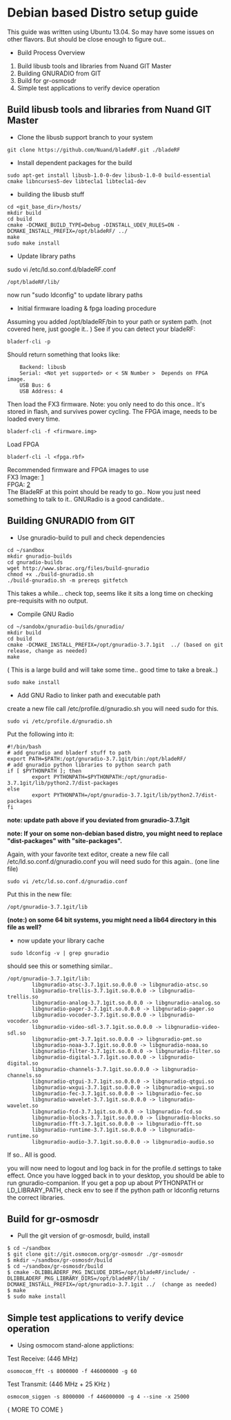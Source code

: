 = Debian based Distro setup guide =

This guide was written using Ubuntu 13.04.  So may have some issues on other flavors. But should be close enough to figure out..

* Build Process Overview
# Build libusb tools and libraries from Nuand GIT Master
# Building GNURADIO from GIT
# Build for gr-osmosdr
# Simple test applications to verify device operation

== Build libusb tools and libraries from Nuand GIT Master ==
* Clone the libusb support branch to your system
<pre>git clone https://github.com/Nuand/bladeRF.git ./bladeRF</pre>

* Install dependent packages for the build
<pre>sudo apt-get install libusb-1.0-0-dev libusb-1.0-0 build-essential cmake libncurses5-dev libtecla1 libtecla1-dev</pre>

* building the libusb stuff
<pre>
cd <git_base_dir>/hosts/
mkdir build
cd build
cmake -DCMAKE_BUILD_TYPE=Debug -DINSTALL_UDEV_RULES=ON -DCMAKE_INSTALL_PREFIX=/opt/bladeRF/ ../
make
sudo make install
</pre>

* Update library paths
sudo vi /etc/ld.so.conf.d/bladeRF.conf
<pre>/opt/bladeRF/lib/</pre>
now run "sudo ldconfig" to update library paths

* Initial firmware loading & fpga loading procedure
Assuming you added /opt/bladeRF/bin to your path or system path. (not covered here, just google it.. )
See if you can detect your bladeRF:
<pre>bladerf-cli -p</pre>
Should return something that looks like:
<pre>
    Backend: libusb
    Serial: <Not yet supported> or < SN Number >  Depends on FPGA image.
    USB Bus: 6
    USB Address: 4
</pre>

Then load the FX3 firmware.  Note: you only need to do this once.. It's stored in flash, and survives power cycling.  The FPGA image, needs to be loaded every time.
<pre>bladerf-cli -f <firmware.img></pre>
Load FPGA
<pre>bladerf-cli -l <fpga.rbf></pre>

Recommended firmware and FPGA images to use<br>
FX3 Image: [http://nuand.com/fx3/latest.img]<br>
FPGA: [http://nuand.com/fpga]<br>

The BladeRF at this point should be ready to go..  Now you just need something to talk to it..  GNURadio is a good candidate..

== Building GNURADIO from GIT ==
* Use gnuradio-build to pull and check dependencies
<pre>
cd ~/sandbox
mkdir gnuradio-builds
cd gnuradio-builds
wget http://www.sbrac.org/files/build-gnuradio
chmod +x ./build-gnuradio.sh
./build-gnuradio.sh -m prereqs gitfetch
</pre>
This takes a while...  check top, seems like it sits a long time on checking pre-requisits with no output.

* Compile GNU Radio
<pre>
cd ~/sandobx/gnuradio-builds/gnuradio/
mkdir build
cd build
cmake -DCMAKE_INSTALL_PREFIX=/opt/gnuradio-3.7.1git  ../ (based on git release, change as needed)
make
</pre>
( This is a large build and will take some time..  good time to take a break..)
<pre>sudo make install</pre>

* Add GNU Radio to linker path and executable path
create a new file call /etc/profile.d/gnuradio.sh
you will need sudo for this.
<pre>sudo vi /etc/profile.d/gnuradio.sh</pre>

Put the following into it:
<pre>#!/bin/bash
# add gnuradio and bladerf stuff to path
export PATH=$PATH:/opt/gnuradio-3.7.1git/bin:/opt/bladeRF/
# add gnuradio python libraries to python search path
if [ $PYTHONPATH ]; then
        export PYTHONPATH=$PYTHONPATH:/opt/gnuradio-3.7.1git/lib/python2.7/dist-packages
else
        export PYTHONPATH=/opt/gnuradio-3.7.1git/lib/python2.7/dist-packages
fi</pre>
'''note: update path above if you deviated from gnuradio-3.7.1git'''

'''note: If your on some non-debian based distro, you might need to replace "dist-packages" with "site-packages".'''

Again, with your favorite text editor, create a new file call /etc/ld.so.conf.d/gnuradio.conf
you will need sudo for this again.. (one line file)
<pre>sudo vi /etc/ld.so.conf.d/gnuradio.conf</pre>
Put this in the new file:
<pre>/opt/gnuradio-3.7.1git/lib</pre>
'''(note:) on some 64 bit systems, you might need a lib64 directory in this file as well?'''

* now update your library cache
<pre> sudo ldconfig -v | grep gnuradio</pre>

should see this or something similar.. 
<pre>/opt/gnuradio-3.7.1git/lib:
        libgnuradio-atsc-3.7.1git.so.0.0.0 -> libgnuradio-atsc.so
        libgnuradio-trellis-3.7.1git.so.0.0.0 -> libgnuradio-trellis.so
        libgnuradio-analog-3.7.1git.so.0.0.0 -> libgnuradio-analog.so
        libgnuradio-pager-3.7.1git.so.0.0.0 -> libgnuradio-pager.so
        libgnuradio-vocoder-3.7.1git.so.0.0.0 -> libgnuradio-vocoder.so
        libgnuradio-video-sdl-3.7.1git.so.0.0.0 -> libgnuradio-video-sdl.so
        libgnuradio-pmt-3.7.1git.so.0.0.0 -> libgnuradio-pmt.so
        libgnuradio-noaa-3.7.1git.so.0.0.0 -> libgnuradio-noaa.so
        libgnuradio-filter-3.7.1git.so.0.0.0 -> libgnuradio-filter.so
        libgnuradio-digital-3.7.1git.so.0.0.0 -> libgnuradio-digital.so
        libgnuradio-channels-3.7.1git.so.0.0.0 -> libgnuradio-channels.so
        libgnuradio-qtgui-3.7.1git.so.0.0.0 -> libgnuradio-qtgui.so
        libgnuradio-wxgui-3.7.1git.so.0.0.0 -> libgnuradio-wxgui.so
        libgnuradio-fec-3.7.1git.so.0.0.0 -> libgnuradio-fec.so
        libgnuradio-wavelet-3.7.1git.so.0.0.0 -> libgnuradio-wavelet.so
        libgnuradio-fcd-3.7.1git.so.0.0.0 -> libgnuradio-fcd.so
        libgnuradio-blocks-3.7.1git.so.0.0.0 -> libgnuradio-blocks.so
        libgnuradio-fft-3.7.1git.so.0.0.0 -> libgnuradio-fft.so
        libgnuradio-runtime-3.7.1git.so.0.0.0 -> libgnuradio-runtime.so
        libgnuradio-audio-3.7.1git.so.0.0.0 -> libgnuradio-audio.so
</pre>
If so..  All is good. 

you will now need to logout and log back in for the profile.d settings to take effect.
Once you have logged back in to your desktop, you should be able to run gnuradio-companion.
If you get a pop up about PYTHONPATH or LD_LIBRARY_PATH, check env to see if the python path or ldconfig returns the correct libraries.

== Build for gr-osmosdr ==
* Pull the git version of gr-osmosdr, build, install
<pre>$ cd ~/sandbox
$ git clone git://git.osmocom.org/gr-osmosdr ./gr-osmosdr
$ mkdir ~/sandbox/gr-osmosdr/build
$ cd ~/sandbox/gr-osmosdr/build
$ cmake -DLIBBLADERF_PKG_INCLUDE_DIRS=/opt/bladeRF/include/ -DLIBBLADERF_PKG_LIBRARY_DIRS=/opt/bladeRF/lib/ -DCMAKE_INSTALL_PREFIX=/opt/gnuradio-3.7.1git ../  (change as needed)
$ make
$ sudo make install</pre>

== Simple test applications to verify device operation ==
*Using osmocom stand-alone applictions:
Test Receive: (446 MHz)
<pre>osomocom_fft -s 8000000 -f 446000000 -g 60</pre>
Test Transmit: (446 MHz + 25 KHz )
<pre>osmocom_siggen -s 8000000 -f 446000000 -g 4 --sine -x 25000</pre>

{ MORE TO COME }



